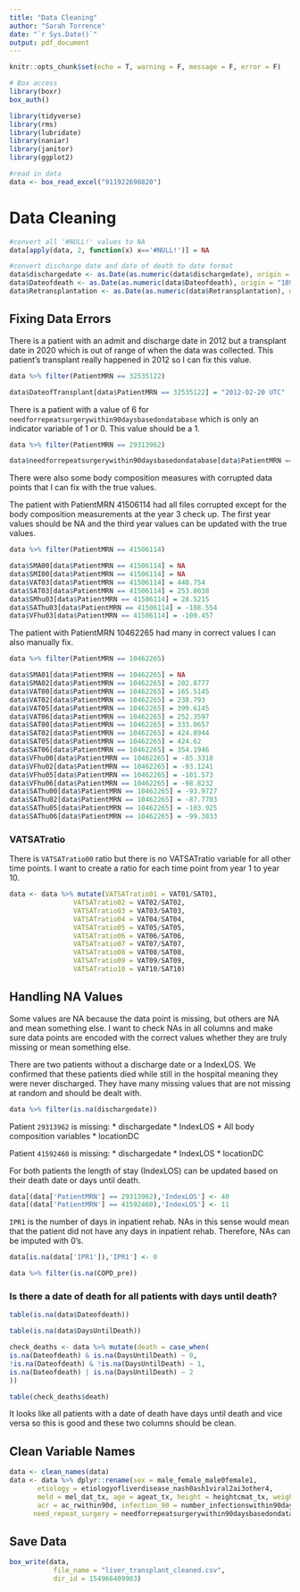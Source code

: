 ```yaml
---
title: "Data Cleaning"
author: "Sarah Torrence"
date: "`r Sys.Date()`"
output: pdf_document
---
```


```r
knitr::opts_chunk$set(echo = T, warning = F, message = F, error = F)

# Box access
library(boxr)
box_auth()

library(tidyverse)
library(rms)
library(lubridate)
library(naniar)
library(janitor)
library(ggplot2)

#read in data
data <- box_read_excel("911922698820")
```

# Data Cleaning

```r
#convert all '#NULL!' values to NA
data[apply(data, 2, function(x) x=='#NULL!')] = NA

#convert discharge date and date of death to date format
data$dischargedate <- as.Date(as.numeric(data$dischargedate), origin = "1899-12-30")
data$Dateofdeath <- as.Date(as.numeric(data$Dateofdeath), origin = "1899-12-30")
data$Retransplantation <- as.Date(as.numeric(data$Retransplantation), origin = "1899-12-30")
```

## Fixing Data Errors

There is a patient with an admit and discharge date in 2012 but a transplant date in 2020 which is out of range of when the data was collected. This patient's transplant really happened in 2012 so I can fix this value.

```r
data %>% filter(PatientMRN == 32535122)
```

```r
data$DateofTransplant[data$PatientMRN == 32535122] = "2012-02-20 UTC"
```

There is a patient with a value of 6 for `needforrepeatsurgerywithin90daysbasedondatabase` which is only an indicator variable of 1 or 0. This value should be a 1.

```r
data %>% filter(PatientMRN == 29313962)
```

```r
data$needforrepeatsurgerywithin90daysbasedondatabase[data$PatientMRN == 29313962] = 1
```

There were also some body composition measures with corrupted data points that I can fix with the true values.

The patient with PatientMRN 41506114 had all files corrupted except for the body composition measurements at the year 3 check up. The first year values should be NA and the third year values can be updated with the true values.

```r
data %>% filter(PatientMRN == 41506114)
```

```r
data$SMA00[data$PatientMRN == 41506114] = NA
data$SMI00[data$PatientMRN == 41506114] = NA
data$VAT03[data$PatientMRN == 41506114] = 448.754
data$SAT03[data$PatientMRN == 41506114] = 253.8038
data$SMhu03[data$PatientMRN == 41506114] = 28.5215
data$SAThu03[data$PatientMRN == 41506114] = -108.554
data$VFhu03[data$PatientMRN == 41506114] = -109.457
```

The patient with PatientMRN 10462265 had many in correct values I can also manually fix.

```r
data %>% filter(PatientMRN == 10462265)
```

```r
data$SMA01[data$PatientMRN == 10462265] = NA
data$SMA02[data$PatientMRN == 10462265] = 202.8777
data$VAT00[data$PatientMRN == 10462265] = 165.5145
data$VAT02[data$PatientMRN == 10462265] = 238.793
data$VAT05[data$PatientMRN == 10462265] = 399.6145
data$VAT06[data$PatientMRN == 10462265] = 252.3597
data$SAT00[data$PatientMRN == 10462265] = 333.0657
data$SAT02[data$PatientMRN == 10462265] = 424.8944
data$SAT05[data$PatientMRN == 10462265] = 424.62
data$SAT06[data$PatientMRN == 10462265] = 354.1946
data$VFhu00[data$PatientMRN == 10462265] = -85.3318
data$VFhu02[data$PatientMRN == 10462265] = -93.1241
data$VFhu05[data$PatientMRN == 10462265] = -101.573
data$VFhu06[data$PatientMRN == 10462265] = -98.8232
data$SAThu00[data$PatientMRN == 10462265] = -93.9727
data$SAThu02[data$PatientMRN == 10462265] = -87.7703
data$SAThu05[data$PatientMRN == 10462265] = -103.925
data$SAThu06[data$PatientMRN == 10462265] = -99.3833
```


### VATSATratio

There is `VATSATratio00` ratio but there is no VATSATratio variable for all other time points. I want to create a ratio for each time point from year 1 to year 10.

```r
data <- data %>% mutate(VATSATratio01 = VAT01/SAT01,
                VATSATratio02 = VAT02/SAT02,
                VATSATratio03 = VAT03/SAT03,
                VATSATratio04 = VAT04/SAT04,
                VATSATratio05 = VAT05/SAT05,
                VATSATratio06 = VAT06/SAT06,
                VATSATratio07 = VAT07/SAT07,
                VATSATratio08 = VAT08/SAT08,
                VATSATratio09 = VAT09/SAT09,
                VATSATratio10 = VAT10/SAT10)
```

## Handling NA Values

Some values are NA because the data point is missing, but others are NA and mean something else. I want to check NAs in all columns and make sure data points are encoded with the correct values whether they are truly missing or mean something else.

There are two patients without a discharge date or a IndexLOS. We confirmed that these patients died while still in the hospital meaning they were never discharged. They have many missing values that are not missing at random and should be dealt with.

```r
data %>% filter(is.na(dischargedate))
```

Patient `29313962` is missing:
* dischargedate
* IndexLOS
* All body composition variables
* locationDC

Patient `41592460` is missing:
* dischargedate
* IndexLOS
* locationDC


For both patients the length of stay (IndexLOS) can be updated based on their death date or days until death.

```r
data[(data['PatientMRN'] == 29313962),'IndexLOS'] <- 40
data[(data['PatientMRN'] == 41592460),'IndexLOS'] <- 11
```


`IPR1` is the number of days in inpatient rehab. NAs in this sense would mean that the patient did not have any days in inpatient rehab. Therefore, NAs can be imputed with 0's.

```r
data[is.na(data['IPR1']),'IPR1'] <- 0
```

```r
data %>% filter(is.na(COPD_pre))
```


### Is there a date of death for all patients with days until death?

```r
table(is.na(data$Dateofdeath))
```

```r
table(is.na(data$DaysUntilDeath))
```

```r
check_deaths <- data %>% mutate(death = case_when(
is.na(Dateofdeath) & is.na(DaysUntilDeath) ~ 0,
!is.na(Dateofdeath) & !is.na(DaysUntilDeath) ~ 1,
is.na(Dateofdeath) | is.na(DaysUntilDeath) ~ 2
))

table(check_deaths$death)
```

It looks like all patients with a date of death have days until death and vice versa so this is good and these two columns should be clean.

## Clean Variable Names

```r
data <- clean_names(data)
data <- data %>% dplyr::rename(sex = male_female_male0female1,
       etiology = etiologyofliverdisease_nash0ash1viral2ai3other4,
       meld = mel_dat_tx, age = ageat_tx, height = heightcmat_tx, weight = weightkgat_tx,
       acr = ac_rwithin90d, infection_90 = number_infectionswithin90days, 
      need_repeat_surgery = needforrepeatsurgerywithin90daysbasedondatabase)
```

## Save Data

```r
box_write(data,
           file_name = "liver_transplant_cleaned.csv",
           dir_id = 154966409983)
```

